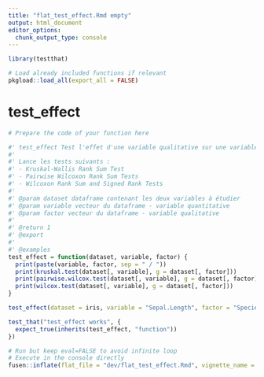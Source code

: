 ```yaml
---
title: "flat_test_effect.Rmd empty"
output: html_document
editor_options: 
  chunk_output_type: console
---
```


```r
library(testthat)
```

```r
# Load already included functions if relevant
pkgload::load_all(export_all = FALSE)
```

# test_effect

```r
# Prepare the code of your function here
```

```r
#' test_effect Test l'effet d'une variable qualitative sur une variable quantitative
#' 
#' Lance les tests suivants :
#' - Kruskal-Wallis Rank Sum Test
#' - Pairwise Wilcoxon Rank Sum Tests
#' - Wilcoxon Rank Sum and Signed Rank Tests
#' 
#' @param dataset dataframe contenant les deux variables à étudier
#' @param variable vecteur du dataframe - variable quantitative
#' @param factor vecteur du dataframe - variable qualitative
#'
#' @return 1
#' @export
#'
#' @examples
test_effect = function(dataset, variable, factor) {
  print(paste(variable, factor, sep = " / "))
  print(kruskal.test(dataset[, variable], g = dataset[, factor]))
  print(pairwise.wilcox.test(dataset[, variable], g = dataset[, factor]))
  print(wilcox.test(dataset[, variable], g = dataset[, factor]))
}
```

```r
test_effect(dataset = iris, variable = "Sepal.Length", factor = "Species")
```

```r
test_that("test_effect works", {
  expect_true(inherits(test_effect, "function"))
})
```


```r
# Run but keep eval=FALSE to avoid infinite loop
# Execute in the console directly
fusen::inflate(flat_file = "dev/flat_test_effect.Rmd", vignette_name = NA)
```

